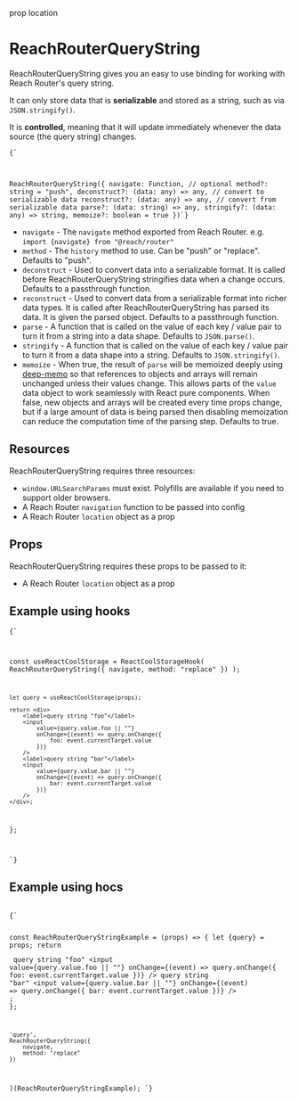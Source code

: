 prop location

# ReachRouterQueryString

<ReachRouterQueryStringExample location={location} />

ReachRouterQueryString gives you an easy to use binding for working with Reach Router's query string.

It can only store data that is **serializable** and stored as a string, such as via `JSON.stringify()`.

It is **controlled**, meaning that it will update immediately whenever the data source (the query string) changes.

<Code language="jsx">{`

ReachRouterQueryString({
    navigate: Function,
    // optional
    method?: string = "push",
    deconstruct?: (data: any) => any, // convert to serializable data
    reconstruct?: (data: any) => any, // convert from serializable data
    parse?: (data: string) => any,
    stringify?: (data: any) => string,
    memoize?: boolean = true
})`}</Code>

- `navigate` - The `navigate` method exported from Reach Router. e.g. `import {navigate} from "@reach/router"`
- `method` - The `history` method to use. Can be "push" or "replace". Defaults to "push".
- `deconstruct` - Used to convert data into a serializable format. It is called before ReachRouterQueryString stringifies data when a change occurs. Defaults to a passthrough function.
- `reconstruct` - Used to convert data from a serializable format into richer data types. It is called after ReachRouterQueryString has parsed its data. It is given the parsed object. Defaults to a passthrough function.
- `parse` - A function that is called on the value of each key / value pair to turn it from a string into a data shape. Defaults to `JSON.parse()`.
- `stringify` - A function that is called on the value of each key / value pair to turn it from a data shape into a string. Defaults to `JSON.stringify()`.
- `memoize` - When true, the result of `parse` will be memoized deeply using [deep-memo](https://www.npmjs.com/package/deep-memo) so that references to objects and arrays will remain unchanged unless their values change. This allows parts of the `value` data object to work seamlessly with React pure components. When false, new objects and arrays will be created every time props change, but if a large amount of data is being parsed then disabling memoization can reduce the computation time of the parsing step. Defaults to true.

## Resources

ReachRouterQueryString requires three resources:
- `window.URLSearchParams` must exist. Polyfills are available if you need to support older browsers.
- A Reach Router `navigation` function to be passed into config
- A Reach Router `location` object as a prop

## Props

ReachRouterQueryString requires these props to be passed to it:
- A Reach Router `location` object as a prop

## Example using hooks

<Code language="jsx">{`


const useReactCoolStorage = ReactCoolStorageHook(
    ReachRouterQueryString({
        navigate,
        method: "replace"
    })
);

    let query = useReactCoolStorage(props);

    return <div>
        <label>query string "foo"</label>
        <input
            value={query.value.foo || ""}
            onChange={(event) => query.onChange({
                foo: event.currentTarget.value
            })}
        />
        <label>query string "bar"</label>
        <input
            value={query.value.bar || ""}
            onChange={(event) => query.onChange({
                bar: event.currentTarget.value
            })}
        />
    </div>;
};


`}</Code>

## Example using hocs

<Code language="jsx">
{`

const ReachRouterQueryStringExample = (props) => {
    let {query} = props;
    return <div>
        <label>query string "foo"</label>
        <input
            value={query.value.foo || ""}
            onChange={(event) => query.onChange({
                foo: event.currentTarget.value
            })}
        />
        <label>query string "bar"</label>
        <input
            value={query.value.bar || ""}
            onChange={(event) => query.onChange({
                bar: event.currentTarget.value
            })}
        />
    </div>;
};

    'query',
    ReachRouterQueryString({
        navigate,
        method: "replace"
    })
)(ReachRouterQueryStringExample);
`}
</Code>
